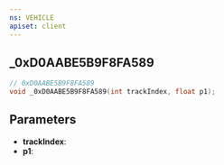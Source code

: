 ```yaml
---
ns: VEHICLE
apiset: client
---
```

## _0xD0AABE5B9F8FA589

```c
// 0xD0AABE5B9F8FA589
void _0xD0AABE5B9F8FA589(int trackIndex, float p1);
```


## Parameters
* **trackIndex**:
* **p1**: